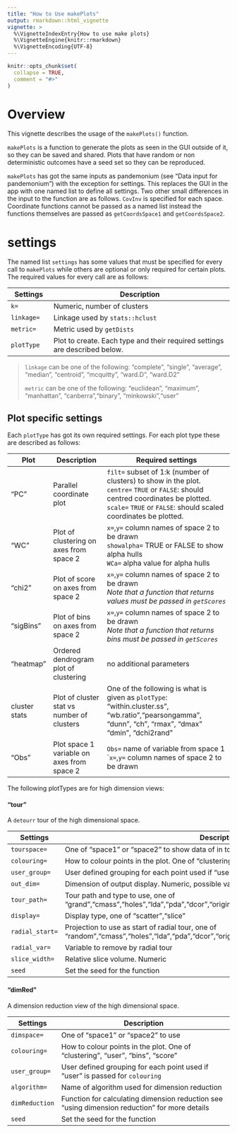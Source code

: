 ```yaml
---
title: "How to Use makePlots"
output: rmarkdown::html_vignette
vignette: >
  %\VignetteIndexEntry{How to use make plots}
  %\VignetteEngine{knitr::rmarkdown}
  %\VignetteEncoding{UTF-8}
---
```


```r
knitr::opts_chunk$set(
  collapse = TRUE,
  comment = "#>"
)
```

# Overview
This vignette describes the usage of the `makePlots()` function.

`makePlots` is a function to generate the plots as seen in the GUI outside of it, so they can be saved and shared. Plots that have random or non deterministic outcomes have a seed set so they can be reproduced.

`makePlots` has got the same inputs as pandemonium (see "Data input for pandemonium") with the exception for settings. This replaces the GUI in the app with one named list to define all settings. Two other small differences in the input to the function are as follows. `CovInv` is specified for each space. Coordinate functions cannot be passed as a named list instead the functions themselves are passed as `getCoordsSpace1` and `getCoordsSpace2`.

# settings

The named list `settings` has some values that must be specified for every call to `makePlots` while others are optional or only required for certain plots. The required values for every call are as follows:

| Settings | Description |
|--------|---------------------------------|
| `k=` | Numeric, number of clusters |
| `linkage=` | Linkage used by `stats::hclust` |
| `metric=` | Metric used by `getDists` |
| `plotType` | Plot to create. Each type and their required settings are described below.|

> `linkage` can be one of the following: "complete", "single", "average", "median", "centroid", "mcquitty", "ward.D", "ward.D2"
>
> `metric` can be one of the following: "euclidean", "maximum", "manhattan", "canberra","binary", "minkowski","user"

## Plot specific settings

Each `plotType` has got its own required settings. For each plot type these are described as follows:

| Plot | Description | Required settings | 
|--------|--------------|---------------------------------|
| "PC" | Parallel coordinate plot | `filt=` subset of 1:k (number of clusters) to show in the plot. `centre=` `TRUE` or `FALSE`: should centred coordinates be plotted. `scale=` `TRUE` or `FALSE`: should scaled coordinates be plotted.|
| "WC" | Plot of clustering on axes from space 2 | `x=`,`y=` column names of space 2 to be drawn <br>`showalpha=` TRUE or FALSE to show alpha hulls <br>`WCa=` alpha value for alpha hulls|
| "chi2" | Plot of score on axes from space 2 | `x=`,`y=` column names of space 2 to be drawn <br>*Note that a function that returns values must be passed in `getScores`*|
| "sigBins" | Plot of bins on axes from space 2 | `x=`,`y=` column names of space 2 to be drawn <br>*Note that a function that returns bins must be passed in `getScores`*|
| "heatmap" | Ordered dendrogram plot of clustering | no additional parameters |
| cluster stats | Plot of cluster stat vs number of clusters | One of the following is what is given as `plotType`: "within.cluster.ss", "wb.ratio","pearsongamma", "dunn", "ch", "rmax", "dmax" "dmin", "dchi2rand"|
| "Obs" | Plot space 1 variable on axes from space 2 | `Obs=` name of variable from space 1 <br>``x=`,`y=` column names of space 2 to be drawn |

The following plotTypes are for high dimension views:

#### "tour"
A `detourr` tour of the high dimensional space.


| Settings | Description |
|--------|---------------------------------|
| `tourspace=` | One of "space1" or "space2" to show data of in tour |
| `colouring=` | How to colour points in the plot. One of "clustering", "user", "bins", "score"|
| `user_group=` | User defined grouping for each point used if "user" is passed for `colouring` |
| `out_dim=` | Dimension of output display. Numeric, possible values are 2 or 3 |
| `tour_path=` | Tour path and type to use, one of "grand","cmass","holes","lda","pda","dcor","origin","spline","radial","mahalanobis","anomaly" |
|`display=` | Display type, one of "scatter","slice" |
| `radial_start=` | Projection to use as start of radial tour, one of "random","cmass","holes","lda","pda","dcor","origin","spline","mahalanobis" |
| `radial_var=` |  Variable to remove by radial tour |
| `slice_width=` | Relative slice volume. Numeric |
| `seed` | Set the seed for the function |

#### "dimRed"
A dimension reduction view of the high dimensional space.

| Settings | Description |
|--------|---------------------------------|
| `dimspace=` | One of "space1" or "space2" to use |
| `colouring=` | How to colour points in the plot. One of "clustering", "user", "bins", "score"|
| `user_group=` | User defined grouping for each point used if "user" is passed for `colouring` |
| `algorithm=` | Name of algorithm used for dimension reduction |
| `dimReduction` | Function for calculating dimension reduction see "using dimension reduction" for more details |
| `seed` | Set the seed for the function |
